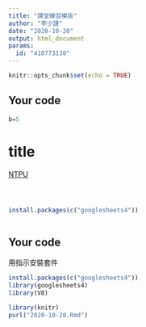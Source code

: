 ```yaml
---
title: "課堂練習模版"
author: "李少謹"
date: "2020-10-20"
output: html_document
params:
  id: "410773130"
---
```


```r
knitr::opts_chunk$set(echo = TRUE)
```

## Your code

```r
b=5

```

# title 

[NTPU](http://www.ntpu.edu.tw)

```r

```

```r

```

```python

```

```r
install.packages(c("googlesheets4"))
```
```r

```
## Your code
用指示安裝套件
```r
install.packages(c("googlesheets4"))
library(googlesheets4)
library(V8)
```
```r
library(knitr)
purl("2020-10-20.Rmd")
```

```r

```



